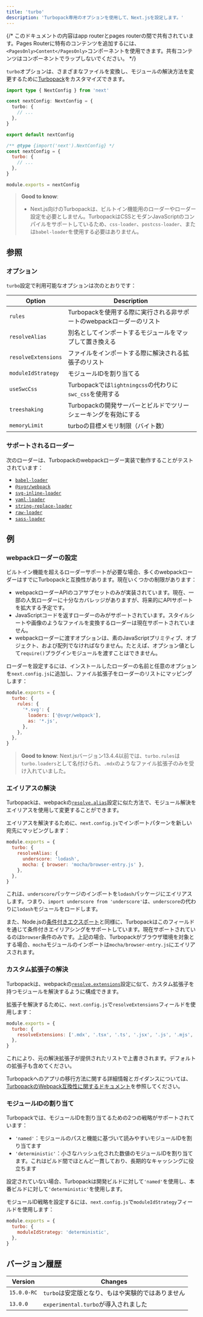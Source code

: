 ```yaml
---
title: 'turbo'
description: 'Turbopack専用のオプションを使用して、Next.jsを設定します。'
---
```


{/* このドキュメントの内容はapp routerとpages routerの間で共有されています。Pages Routerに特有のコンテンツを追加するには、`<PagesOnly>Content</PagesOnly>`コンポーネントを使用できます。共有コンテンツはコンポーネントでラップしないでください。 */}

`turbo`オプションは、さまざまなファイルを変換し、モジュールの解決方法を変更するために[Turbopack](/docs/architecture/turbopack)をカスタマイズできます。

```ts filename="next.config.ts" switcher
import type { NextConfig } from 'next'

const nextConfig: NextConfig = {
  turbo: {
    // ...
  },
}

export default nextConfig
```

```js filename="next.config.js" switcher
/** @type {import('next').NextConfig} */
const nextConfig = {
  turbo: {
    // ...
  },
}

module.exports = nextConfig
```

> **Good to know**:
>
> - Next.js向けのTurbopackは、ビルトイン機能用のローダーやローダー設定を必要としません。TurbopackはCSSとモダンJavaScriptのコンパイルをサポートしているため、`css-loader`、`postcss-loader`、または`babel-loader`を使用する必要はありません。

## 参照

### オプション

`turbo`設定で利用可能なオプションは次のとおりです：

| Option              | Description                                                                 |
| ------------------- | --------------------------------------------------------------------------- |
| `rules`             | Turbopackを使用する際に実行される非サポートのwebpackローダーのリスト                                           |
| `resolveAlias`      | 別名としてインポートするモジュールをマップして置き換える                                                     |
| `resolveExtensions` | ファイルをインポートする際に解決される拡張子のリスト                                                     |
| `moduleIdStrategy`  | モジュールIDを割り当てる                                                    |
| `useSwcCss`         | Turbopackでは`lightningcss`の代わりに`swc_css`を使用する                     |
| `treeshaking`       | Turbopackの開発サーバーとビルドでツリーシェーキングを有効にする                     |
| `memoryLimit`       | turboの目標メモリ制限（バイト数）                                           |

### サポートされるローダー

次のローダーは、Turbopackのwebpackローダー実装で動作することがテストされています：

- [`babel-loader`](https://www.npmjs.com/package/babel-loader)
- [`@svgr/webpack`](https://www.npmjs.com/package/@svgr/webpack)
- [`svg-inline-loader`](https://www.npmjs.com/package/svg-inline-loader)
- [`yaml-loader`](https://www.npmjs.com/package/yaml-loader)
- [`string-replace-loader`](https://www.npmjs.com/package/string-replace-loader)
- [`raw-loader`](https://www.npmjs.com/package/raw-loader)
- [`sass-loader`](https://www.npmjs.com/package/sass-loader)

## 例

### webpackローダーの設定

ビルトイン機能を超えるローダーサポートが必要な場合、多くのwebpackローダーはすでにTurbopackと互換性があります。現在いくつかの制限があります：

- webpackローダーAPIのコアサブセットのみが実装されています。現在、一部の人気ローダーに十分なカバレッジがありますが、将来的にAPIサポートを拡大する予定です。
- JavaScriptコードを返すローダーのみがサポートされています。スタイルシートや画像のようなファイルを変換するローダーは現在サポートされていません。
- webpackローダーに渡すオプションは、素のJavaScriptプリミティブ、オブジェクト、および配列でなければなりません。たとえば、オプション値として`require()`プラグインモジュールを渡すことはできません。

ローダーを設定するには、インストールしたローダーの名前と任意のオプションを`next.config.js`に追加し、ファイル拡張子をローダーのリストにマッピングします：

```js filename="next.config.js"
module.exports = {
  turbo: {
    rules: {
      '*.svg': {
        loaders: ['@svgr/webpack'],
        as: '*.js',
      },
    },
  },
}
```

> **Good to know**: Next.jsバージョン13.4.4以前では、`turbo.rules`は`turbo.loaders`として名付けられ、`.mdx`のようなファイル拡張子のみを受け入れていました。

### エイリアスの解決

Turbopackは、webpackの[`resolve.alias`](https://webpack.js.org/configuration/resolve/#resolvealias)設定に似た方法で、モジュール解決をエイリアスを使用して変更することができます。

エイリアスを解決するために、`next.config.js`でインポートパターンを新しい宛先にマッピングします：

```js filename="next.config.js"
module.exports = {
  turbo: {
    resolveAlias: {
      underscore: 'lodash',
      mocha: { browser: 'mocha/browser-entry.js' },
    },
  },
}
```

これは、`underscore`パッケージのインポートを`lodash`パッケージにエイリアスします。つまり、`import underscore from 'underscore'`は、`underscore`の代わりに`lodash`モジュールをロードします。

また、Node.jsの[条件付きエクスポート](https://nodejs.org/docs/latest-v18.x/api/packages.html#conditional-exports)と同様に、Turbopackはこのフィールドを通じて条件付きエイリアシングをサポートしています。現在サポートされているのは`browser`条件のみです。上記の場合、Turbopackがブラウザ環境を対象とする場合、`mocha`モジュールのインポートは`mocha/browser-entry.js`にエイリアスされます。

### カスタム拡張子の解決

Turbopackは、webpackの[`resolve.extensions`](https://webpack.js.org/configuration/resolve/#resolveextensions)設定に似て、カスタム拡張子を持つモジュールを解決するように構成できます。

拡張子を解決するために、`next.config.js`で`resolveExtensions`フィールドを使用します：

```js filename="next.config.js"
module.exports = {
  turbo: {
    resolveExtensions: ['.mdx', '.tsx', '.ts', '.jsx', '.js', '.mjs', '.json'],
  },
}
```

これにより、元の解決拡張子が提供されたリストで上書きされます。デフォルトの拡張子も含めてください。

Turbopackへのアプリの移行方法に関する詳細情報とガイダンスについては、[TurbopackのWebpack互換性に関するドキュメント](https://turbo.build/pack/docs/migrating-from-webpack)を参照してください。

### モジュールIDの割り当て

Turbopackでは、モジュールIDを割り当てるための2つの戦略がサポートされています：

- `'named'`：モジュールのパスと機能に基づいて読みやすいモジュールIDを割り当てます
- `'deterministic'`：小さなハッシュ化された数値のモジュールIDを割り当てます。これはビルド間でほとんど一貫しており、長期的なキャッシングに役立ちます

設定されていない場合、Turbopackは開発ビルドに対して`'named'`を使用し、本番ビルドに対して`'deterministic'`を使用します。

モジュールID戦略を設定するには、`next.config.js`で`moduleIdStrategy`フィールドを使用します：

```js filename="next.config.js"
module.exports = {
  turbo: {
    moduleIdStrategy: 'deterministic',
  },
}
```

## バージョン履歴

| Version     | Changes                                      |
| ----------- | -------------------------------------------- |
| `15.0.0-RC` | `turbo`は安定版となり、もはや実験的ではありません                       |
| `13.0.0`    | `experimental.turbo`が導入されました                                   |